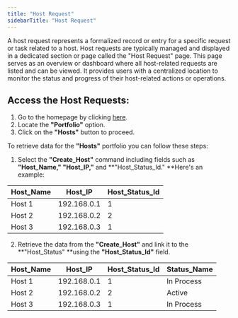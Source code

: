 ```yaml
---
title: "Host Request"
sidebarTitle: "Host Request"
---
```

A host request represents a formalized record or entry for a specific request or task related to a host. Host requests are typically managed and displayed in a dedicated section or page called the "Host Request" page. This page serves as an overview or dashboard where all host-related requests are listed and can be viewed. It provides users with a centralized location to monitor the status and progress of their host-related actions or operations.

## Access the Host Requests:

1. Go to the homepage by clicking [here](https://superreseller-qa.nominus.host/).
2. Locate the **"Portfolio"** option.
3. Click on the **"Hosts"** button to proceed.

To retrieve data for the **"Hosts"** portfolio you can follow these steps:

1. Select the **"Create_Host"** command including fields such as **"Host_Name," "Host_IP,"** and **"Host_Status_Id." **Here's an example:

| Host_Name | Host_IP     | Host_Status_Id |
| --------- | ----------- | -------------- |
| Host 1    | 192.168.0.1 | 1              |
| Host 2    | 192.168.0.2 | 2              |
| Host 3    | 192.168.0.3 | 1              |

2. Retrieve the data from the **"Create_Host"** and link it to the **"Host_Status" **using the **"Host_Status_Id"** field.

| Host_Name | Host_IP     | Host_Status_Id | Status_Name |
| --------- | ----------- | -------------- | ----------- |
| Host 1    | 192.168.0.1 | 1              | In Process  |
| Host 2    | 192.168.0.2 | 2              | Active      |
| Host 3    | 192.168.0.3 | 1              | In Process  |